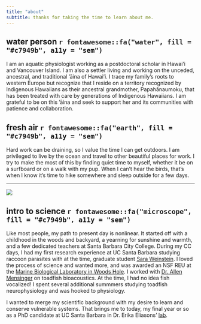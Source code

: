 ```yaml
---
title: "about"
subtitle: thanks for taking the time to learn about me. 
---
```


## water person `r fontawesome::fa("water", fill = "#c7949b", a11y = "sem")`

I am an aquatic physiologist working as a postdoctoral scholar in Hawai'i and Vancouver Island. I am also a settler living and working on the unceded, ancestral, and traditional 'āina of Hawai'i. I trace my family's roots to western Europe but recognize that I reside on a territory recognized by Indigenous Hawaiians as their ancestral grandmother, Papahānaumoku, that has been treated with care by generations of Indigenous Hawaiians. I am grateful to be on this 'āina and seek to support her and its communities with patience and collaboration.

## fresh air `r fontawesome::fa("earth", fill = "#c7949b", a11y = "sem")`

Hard work can be draining, so I value the time I can get outdoors. I am privileged to live by the ocean and travel to other beautiful places for work. I try to make the most of this by finding quiet time to myself, whether it be on a surfboard or on a walk with my pup. When I can't hear the birds, that's when I know it's time to hike somewhere and sleep outside for a few days.

------------------------------------------------------------------------

![](images/bigsur.jpeg){fig-alt="Me and Mako in Big Sur." fig-align="center"}

## intro to science `r fontawesome::fa("microscope", fill = "#c7949b", a11y = "sem")`

Like most people, my path to present day is nonlinear. It started off with a childhood in the woods and backyard, a yearning for sunshine and warmth, and a few dedicated teachers at Santa Barbara City College. During my CC days, I had my first research experience at UC Santa Barbara studying raccoon parasites with at the time, graduate student [Sara Weinstein](https://www.sarabweinstein.com/). I loved the process of science and wanted more, and was awarded an NSF REU at the [Marine Biological Laboratory in Woods Hole](https://www.mbl.edu/). I worked with [Dr. Allen Mensinger](https://scse.d.umn.edu/faculty-staff/dr-allen-mensinger) on toadfish bioacoustics. At the time, I had no idea fish vocalized! I spent several additional summmers studying toadfish neurophysiology and was hooked to physiology.

I wanted to merge my scientific background with my desire to learn and conserve vulnerable systems. That brings me to today, my final year or so as a PhD candidate at UC Santa Barbara in Dr. Erika Eliasons' [lab](https://erikaeliason.com/).
